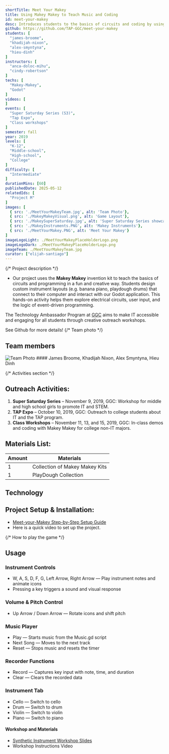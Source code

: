 ```yaml
---
shortTitle: Meet Your Makey
title: Using Makey Makey to Teach Music and Coding
id: meet-your-makey
desc: Introduces students to the basics of circuits and coding by using the Makey Makey invention kit. Students build custom instruments layouts that interact with a computer, helping them understand inputs, outputs, and creative programming.
github: https://github.com/TAP-GGC/meet-your-makey
students: [
  "james-broome",
  "khadijah-nixon",
  "alex-smyntyna",
  "hieu-dinh"
]
instructors: [
  "anca-doloc-mihu",
  "cindy-robertson"
]
techs: [
  "Makey-Makey",
  "Godot"
]
videos: [
]
events: [
  "Super Saturday Series (S3)",
  "Tap Expo",
  "Class workshops"
]
semester: fall
year: 2019
levels: [
  "K-12",
  "Middle-school",
  "High-school",
  "College"
]
difficulty: [
  "Intermediate"
]
durationMins: [60]
publishedDate: 2025-05-12
relatedIds: [
  "Project M"
]
images: [
  { src: './MeetYourMakeyTeam.jpg', alt: 'Team Photo'},
  { src: './MakeyMakeyVisual.png', alt: 'Game Layout'},
  { src: './MakeySuperSaturday.jpg', alt: 'Super Saturday Series showcase'},
  { src: './MakeyInstruments.PNG', alt: 'Makey Instruments'},
  { src: './MeetYourMakey.PNG', alt: 'Meet Your Makey'}
]
imageLogoLight: ./MeetYourMakeyPlaceHolderLogo.png
imageLogoDark: ./MeetYourMakeyPlaceHolderLogo.png
imageTeam: ./MeetYourMakeyTeam.jpg
curator: ["elijah-santiago"]
---
```






{/* Project description */}	

* Our project uses the **Makey Makey** invention kit to teach the basics of circuits and programming in a fun and creative way. Students design custom instrument layouts (e.g. banana piano, playdough drums) that connect to their computer and interact with our Godot application. 
This hands-on activity helps them explore electrical circuits, user input, and the logic of event-driven programming.

The Technology Ambassador Program at [GGC](http://www.ggc.edu/tap) aims to make IT accessible and engaging for all students through creative outreach workshops.

<Clip src="iMNQ3CiK6U8" showIframe={true} />

See Github for more details!
{/* Team photo */}	

## Team members
<Image src={GroupPhoto} alt="Team Photo" />
#### James Broome, Khadijah Nixon, Alex Smyntyna, Hieu Dinh  
<br />

{/* Activities section */}	

## Outreach Activities:
1. **Super Saturday Series** – November 9, 2019, GGC: Workshop for middle and high school girls to promote IT and STEM.
2. **TAP Expo** – October 10, 2019, GGC: Outreach to college students about IT and the TAP program.
3. **Class Workshops** – November 11, 13, and 15, 2019, GGC: In-class demos and coding with Makey Makey for college non-IT majors.

## Materials List:
| Amount | Materials                     |
|--------|-------------------------------|
| 1      | Collection of Makey Makey Kits|
| 1      | PlayDough Collection          |

## Technology
<div className='gallery-list'>
  <a href="https://godotengine.org" target="_blank" rel="noopener noreferrer">
    <Logo src={GodotLogo.src} alt="Godot Logo" />
  </a>
  <a href="https://makeymakey.com" target="_blank" rel="noopener noreferrer">
    <Logo src={MakeyLogo.src} alt="Makey Logo" />
  </a>
</div>

## Project Setup & Installation:
- <a href="https://github.com/TAP-GGC/meet-your-makey/blob/master/media/Meet-your-Makey%20Step-by-Step%20Installation.pdf" target="_blank" rel="noopener noreferrer">Meet-your-Makey Step-by-Step Setup Guide</a>
- Here is a quick video to set up the project.
<Clip src="8iXchtH0mGE" showIframe={true} />

{/* How to play the game */}

## Usage

### Instrument Controls
- W, A, S, D, F, G, Left Arrow, Right Arrow — Play instrument notes and animate icons  
- Pressing a key triggers a sound and visual response

### Volume & Pitch Control
- Up Arrow / Down Arrow — Rotate icons and shift pitch

### Music Player
- Play — Starts music from the Music.gd script  
- Next Song — Moves to the next track  
- Reset — Stops music and resets the timer

### Recorder Functions
- Record — Captures key input with note, time, and duration  
- Clear — Clears the recorded data

### Instrument Tab
- Cello — Switch to cello  
- Drum — Switch to drum  
- Violin — Switch to violin  
- Piano — Switch to piano
  
#### Workshop and Materials
- <a href="https://github.com/TAP-GGC/meet-your-makey/blob/master/documents/Synthetic%20Instruments%20Workshop%20Presentation.pptx" target="_blank" rel="noopener noreferrer">Synthetic Instrument Workshop Slides</a>
- Workshop Instructions Video
<Clip src="sALh5lx-QjA" showIframe={true} />